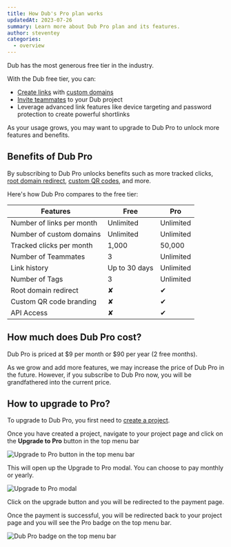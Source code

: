 ```yaml
---
title: How Dub's Pro plan works
updatedAt: 2023-07-26
summary: Learn more about Dub Pro plan and its features.
author: steventey
categories:
  - overview
---
```


Dub has the most generous free tier in the industry.

With the Dub free tier, you can:

- [Create links](how-to-create-link) with [custom domains](how-to-add-custom-domain)
- [Invite teammates](how-to-invite-teammates) to your Dub project
- Leverage advanced link features like device targeting and password protection to create powerful shortlinks

As your usage grows, you may want to upgrade to Dub Pro to unlock more features and benefits.

## Benefits of Dub Pro

By subscribing to Dub Pro unlocks benefits such as more tracked clicks, [root domain redirect](how-to-redirect-root-domain), [custom QR codes](custom-qrcodes), and more.

Here's how Dub Pro compares to the free tier:

| Features                  | Free          | Pro       |
| ------------------------- | ------------- | --------- |
| Number of links per month | Unlimited     | Unlimited |
| Number of custom domains  | Unlimited     | Unlimited |
| Tracked clicks per month  | 1,000         | 50,000    |
| Number of Teammates       | 3             | Unlimited |
| Link history              | Up to 30 days | Unlimited |
| Number of Tags            | 3             | Unlimited |
| Root domain redirect      | ✘             | ✔         |
| Custom QR code branding   | ✘             | ✔         |
| API Access                | ✘             | ✔         |

## How much does Dub Pro cost?

Dub Pro is priced at $9 per month or $90 per year (2 free months).

As we grow and add more features, we may increase the price of Dub Pro in the future. However, if you subscribe to Dub Pro now, you will be grandfathered into the current price.

## How to upgrade to Pro?

To upgrade to Dub Pro, you first need to [create a project](what-is-a-project#how-to-create-a-project).

Once you have created a project, navigate to your project page and click on the **Upgrade to Pro** button in the top menu bar

<Image
  alt="Upgrade to Pro button in the top menu bar"
  src="https://d2vwwcvoksz7ty.cloudfront.net/help/upgrade-to-pro.png"
  width={669}
  height={319}
/>

This will open up the Upgrade to Pro modal. You can choose to pay monthly or yearly.

<Image
  alt="Upgrade to Pro modal"
  src="https://d2vwwcvoksz7ty.cloudfront.net/help/upgrade-to-pro-modal.png"
  width={1014}
  height={736}
/>

Click on the upgrade button and you will be redirected to the payment page.

Once the payment is successful, you will be redirected back to your project page and you will see the Pro badge on the top menu bar.

<Image
  alt="Dub Pro badge on the top menu bar"
  src="https://d2vwwcvoksz7ty.cloudfront.net/help/upgraded-to-pro.png"
  width={669}
  height={319}
/>
